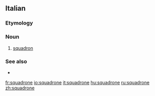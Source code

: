 ==Italian==

===Etymology===
{{suffix|squadra|gloss1=squad|one|lang=it}}

===Noun===
{{it-noun|m}}

# [[squadron]]

===See also===
* {{l|it|squadriglia}}

[[fr:squadrone]]
[[io:squadrone]]
[[it:squadrone]]
[[hu:squadrone]]
[[ru:squadrone]]
[[zh:squadrone]]